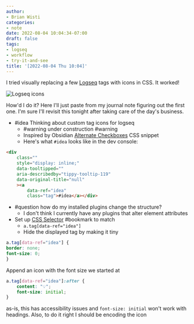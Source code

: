 ```yaml
---
author:
- Brian Wisti
categories:
- note
date: 2022-08-04 10:04:34-07:00
draft: false
tags:
- logseq
- workflow
- try-it-and-see
title: '[2022-08-04 Thu 10:04]'
---
```


I tried visually replacing a few [Logseq][logseq] tags with icons in CSS. It worked!

![Logseq icons](@img/2022/2022-08-04-logseq-icons.png "Three down, a few thousand to go")

[logseq]: https://logseq.com

How'd I do it? Here I'll just paste from my journal note figuring out the first
one. I'm sure I'll revisit this tonight after taking care of the day's
business.

- #idea Thinking about custom tag icons for logseq
  - #warning under construction #warning
  - Inspired by Obsidian [Alternate Checkboxes](https://publish.obsidian.md/hub/02+-+Community+Expansions/02.05+All+Community+Expansions/CSS+Snippets/Alternate+Checkboxes+(SlRvb)) CSS snippet
  - Here's what `#idea` looks like in the dev console:

``` html
<div
    class=""
    style="display: inline;"
    data-tooltipped=""
    aria-describedby="tippy-tooltip-119"
    data-original-title="null"
    ><a
        data-ref="idea"
        class="tag">#idea</a></div>
```

- #question how do my installed plugins change the structure?
  - I don't think I currently have any plugins that alter element attributes
- Set up [CSS Selector](https://developer.mozilla.org/en-US/docs/Web/CSS/CSS_Selectors) #bookmark to match
  - `a.tag[data-ref="idea"]`
  - Hide the displayed tag by making it tiny

``` css
a.tag[data-ref="idea"] {
border: none;
font-size: 0;
}
```

Append an icon with the font size we started at

``` css
a.tag[data-ref="idea"]:after {
    content: "💡";
    font-size: initial;
}
```

as-is, this has accessibility issues and `font-size: initial` won't work with headings. Also, to do it right I should be encoding the icon
